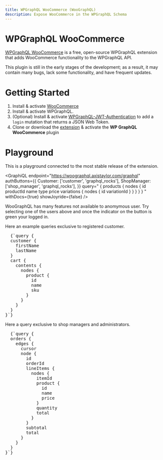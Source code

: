 ```yaml
---
title: WPGraphQL WooCommerce (WooGraphQL)
description: Expose WooCommerce in the WPGraphQL Schema
---
```



# WPGraphQL WooCommerce

[WPGraphQL WooCommerce](https://github.com/wp-graphql/wp-graphql-woocommerce) is a free, open-source WPGraphQL extension that adds WooCommerce functionality to the WPGraphQL API.

<Note title="In Development" type="warning">
  This plugin is still in the early stages of the development; as a result, it may contain
  many bugs, lack some functionality, and have frequent updates.
</Note>

# Getting Started

1. Install & activate [WooCommerce](https://woocommerce.com/)
2. Install & activate WPGraphQL.
3. (Optional) Install & activate [WPGraphQL-JWT-Authentication](https://github.com/wp-graphql/wp-graphql-jwt-authentication) to add a `login` mutation that returns a JSON Web Token.
4. Clone or download the [extension](https://github.com/wp-graphql/wp-graphql-woocommerce) & activate the **WP GraphQL WooCommerce** plugin

# Playground

This is a playground connected to the most stable release of the extension.

<GraphiQL
  endpoint="https://woographql.axistaylor.com/graphql"
  authButtons={{
    Customer: ['customer', 'graphql_rocks'],
    ShopManager: ['shop_manager', 'graphql_rocks'],
  }}
  query="
    {
      products {
        nodes {
            id
            productId
            name
            type
            price
            variations {
                nodes {
                    id
                    variationId
                }
            }
        }
      }
    }
    "
  withDocs={true}
  showJoyride={false}
/>

<Note title="Query as a Customer or Shop Manager" type="success">
  WooGraphQL has many features not available to anomymous user. Try selecting one of the users above and once the indicator on the button is green your logged in.

Here an example queries exclusive to registered customer.

<pre style={{ fontSize: '0.8em', padding: '0 2em' }}>
  {`query {
  customer {
    firstName
    lastName
  }
  cart {
    contents {
      nodes {
        product {
          id
          name
          sku
        }
      }
    }
  }
}`}
</pre>

Here a query exclusive to shop managers and administrators.

<pre style={{ fontSize: '0.8em', padding: '0 2em' }}>
  {`query {
  orders {
    edges {
      cursor
      node {
        id
        orderId
        lineItems {
          nodes {
            itemId
            product {
              id
              name
              price
            }
            quantity
            total
          }
        }
        subtotal
        total
      }
    }
  }
}`}
</pre>

</Note>
